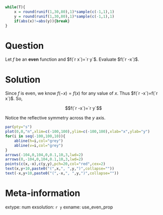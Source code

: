 ```r

while(T){
    x = round(runif(1,30,80),1)*sample(c(-1,1),1)
    y = round(runif(1,30,80),1)*sample(c(-1,1),1)
    if(abs(x)!=abs(y)){break}
}

```



Question
========

Let $f$ be an **even** function and $f(`r x`)=`r y`$. Evaluate $f(`r -x`)$.


Solution
========

Since $f$ is even, we know $f(-x)=f(x)$ for any value of $x$. Thus $f(`r -x`)=f(`r x`)$. So,

$$f(`r -x`)=`r y`$$

Notice the reflective symmetry across the $y$ axis.

```r
par(pty="s")
plot(0,0,"n",xlim=c(-100,100),ylim=c(-100,100),xlab="x",ylab="y")
for(i in seq(-100,100,10)){
    abline(h=i,col="grey")
    abline(v=i,col="grey")
}
arrows(-104,0,104,0,0.1,10,3,lwd=2)
arrows(0,-104,0,104,0.1,10,3,lwd=2)
points(c(x,-x),c(y,y),pch=20,col="red",cex=2)
text(x,y+10,paste0("(",x,", ",y,")",collapse=""))
text(-x,y+10,paste0("(",-x,", ",y,")",collapse=""))

```


Meta-information
============
extype: num
exsolution: `r y`
exname: use_even_prop